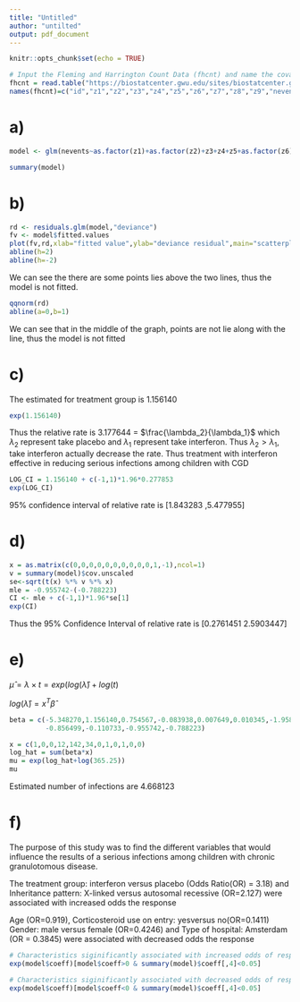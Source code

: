 ---
title: "Untitled"
author: "untilted"
output: pdf_document
---

```{r setup, include=FALSE}
knitr::opts_chunk$set(echo = TRUE)
```

\newpage
```{r}
# Input the Fleming and Harrington Count Data (fhcnt) and name the covariates
fhcnt = read.table("https://biostatcenter.gwu.edu/sites/biostatcenter.gwu.edu/files/Lachin%20Files/fhcnt.txt",header=F)
names(fhcnt)=c("id","z1","z2","z3","z4","z5","z6","z7","z8","z9","nevents","futime")
```

# a)
```{r}
model <- glm(nevents~as.factor(z1)+as.factor(z2)+z3+z4+z5+as.factor(z6)+as.factor(z7)+as.factor(z8)+as.factor(z9)+offset(log(futime)),family = poisson(link = "log"),data = fhcnt)

summary(model)
```
# b)

```{r}
rd <- residuals.glm(model,"deviance")
fv <- model$fitted.values
plot(fv,rd,xlab="fitted value",ylab="deviance residual",main="scatterplot")
abline(h=2)
abline(h=-2)
```
We can see the there are some points lies above the two lines, thus the model is not fitted.

```{r}
qqnorm(rd)
abline(a=0,b=1)
```

We can see that in the middle of the graph, points are not lie along with the 
line, thus the model is not fitted

# c)
The estimated for treatment group is 1.156140
```{r}
exp(1.156140)
```
Thus the relative rate is 3.177644 = $\frac{\lambda_2}{\lambda_1}$ which $\lambda_2$ 
represent take placebo and $\lambda_1$ represent take interferon. Thus $\lambda_2 > \lambda_1$,
take interferon actually decrease the rate.
Thus treatment with interferon effective in reducing serious infections among children with CGD

```{r}
LOG_CI = 1.156140 + c(-1,1)*1.96*0.277853
exp(LOG_CI)
```
95% confidence interval of relative rate is [1.843283 ,5.477955]

\newpage

# d)
```{r}
x = as.matrix(c(0,0,0,0,0,0,0,0,0,0,1,-1),ncol=1)
v = summary(model)$cov.unscaled
se<-sqrt(t(x) %*% v %*% x)
mle = -0.955742-(-0.788223)
CI <- mle + c(-1,1)*1.96*se[1]
exp(CI)
```

Thus the 95% Confidence Interval of relative rate is [0.2761451 2.5903447]

# e)

$\hat\mu=\lambda \times t=exp(log(\hat\lambda)+log(t)$

$log(\hat\lambda) = x^T\hat\beta$

```{r}
beta = c(-5.348270,1.156140,0.754567,-0.083938,0.007649,0.010345,-1.958265,0.668546,
         -0.856499,-0.110733,-0.955742,-0.788223)

x = c(1,0,0,12,142,34,0,1,0,1,0,0)
log_hat = sum(beta*x)
mu = exp(log_hat+log(365.25))
mu
```
Estimated number of infections are 4.668123

# f)

The purpose of this study was to find the different variables that would influence
the results of a serious infections among children with chronic granulotomous disease.

The treatment group: interferon versus placebo (Odds Ratio(OR) = 3.18) and 
Inheritance pattern: X-linked  versus autosomal recessive (OR=2.127) were associated
with increased odds the response

Age (OR=0.919),  Corticosteroid use on entry: yesversus no(OR=0.1411) 
Gender: male  versus female (OR=0.4246) and Type of hospital: Amsterdam (OR = 0.3845)
were associated with decreased odds the response
```{r}
# Characteristics siginificantly associated with increased odds of response
exp(model$coeff)[model$coeff>0 & summary(model)$coeff[,4]<0.05]

# Characteristics siginificantly associated with decreased odds of response
exp(model$coeff)[model$coeff<0 & summary(model)$coeff[,4]<0.05]
```

